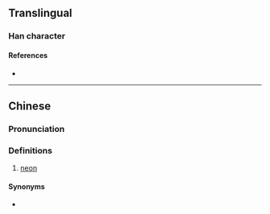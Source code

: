 {{also|氞}}
{{character info/new}}
==Translingual==

===Han character===
{{Han char|rn=84|rad=气|as=04|sn=8|four=80217|canj=ONOB|ids=⿹气内}}

====References====
* {{Han ref|kx=0599.101|dkj=17054|hdz=32010.120|uh=6C1D|ud=27677|bh=CCED|bd=52461}}

----

==Chinese==
{{zh-forms}}

===Pronunciation===
{{zh-pron
|m=nèi
|c=noi6
|ma=
|cat=n
}}

===Definitions===
{{zh-hanzi}}

# {{lb|zh|obsolete}} [[neon]]

====Synonyms====
* {{zh-l|氖}}